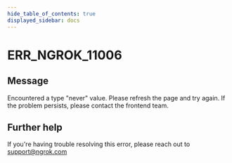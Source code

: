 ```yaml
---
hide_table_of_contents: true
displayed_sidebar: docs
---
```



# ERR_NGROK_11006

## Message

Encountered a type "never" value. Please refresh the page and try again. If the problem persists, please contact the frontend team.

<ErrorDetails error="err_ngrok_11006" />

## Further help

If you're having trouble resolving this error, please reach out to [support@ngrok.com](mailto:support@ngrok.com?subject=Help%20with%20ERR_NGROK_11006)
